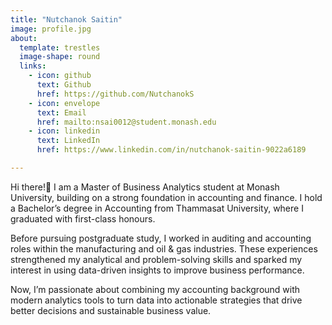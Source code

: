 ```yaml
---
title: "Nutchanok Saitin"
image: profile.jpg
about:
  template: trestles
  image-shape: round
  links:
    - icon: github
      text: Github
      href: https://github.com/NutchanokS
    - icon: envelope
      text: Email
      href: mailto:nsai0012@student.monash.edu
    - icon: linkedin
      text: LinkedIn
      href: https://www.linkedin.com/in/nutchanok-saitin-9022a6189

---
```


Hi there!👋 I am a Master of Business Analytics student at Monash University, building on a strong foundation in accounting and finance. I hold a Bachelor’s degree in Accounting from Thammasat University, where I graduated with first-class honours.

Before pursuing postgraduate study, I worked in auditing and accounting roles within the manufacturing and oil & gas industries. These experiences strengthened my analytical and problem-solving skills and sparked my interest in using data-driven insights to improve business performance.

Now, I’m passionate about combining my accounting background with modern analytics tools to turn data into actionable strategies that drive better decisions and sustainable business value.
